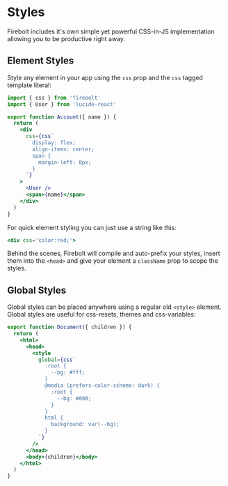 
# Styles

Firebolt includes it's own simple yet powerful CSS-in-JS implementation allowing you to be productive right away.

## Element Styles

Style any element in your app using the `css` prop and the `css` tagged template literal:

```jsx title='components/Account.js' lineNumbers
import { css } from 'firebolt'
import { User } from 'lucide-react'

export function Account({ name }) {
  return (
    <div
      css={css`
        display: flex;
        align-items: center;
        span {
          margin-left: 8px;
        }
      `}
    >
      <User />
      <span>{name}</span>
    </div>
  )
}
```

For quick element styling you can just use a string like this:

```jsx
<div css='color:red;'>
```

Behind the scenes, Firebolt will compile and auto-prefix your styles, insert them into the `<head>` and give your element a `className` prop to scope the styles.

## Global Styles

Global styles can be placed anywhere using a regular old `<style>` element. Global styles are useful for css-resets, themes and css-variables:

```jsx title='components/Document.js' lineNumbers
export function Document({ children }) {
  return (
    <html>
      <head>
        <style
          global={css`
            :root {
              --bg: #fff;
            }
            @media (prefers-color-scheme: dark) {
              :root {
                --bg: #000;
              }
            }
            html {
              background: var(--bg);
            }
          `}
        />
      </head>
      <body>{children}</body>
    </html>
  )
}
```
